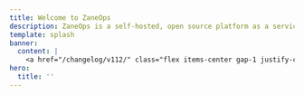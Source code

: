 ```yaml
---
title: Welcome to ZaneOps
description: ZaneOps is a self-hosted, open source platform as a service for hosting static sites, web apps, databases, CRONS, Workers using docker swarm as the engine.
template: splash
banner:
  content: |
    <a href="/changelog/v112/" class="flex items-center gap-1 justify-center">Support for Preview Deployments (v1.12) <svg aria-hidden="true" class="astro-vnzlvqnm astro-445ym5ac" width="16" height="16" viewBox="0 0 24 24" fill="currentColor" style="--sl-icon-size: 1.5em;"><path d="M17.92 11.62a1.001 1.001 0 0 0-.21-.33l-5-5a1.003 1.003 0 1 0-1.42 1.42l3.3 3.29H7a1 1 0 0 0 0 2h7.59l-3.3 3.29a1.002 1.002 0 0 0 .325 1.639 1 1 0 0 0 1.095-.219l5-5a1 1 0 0 0 .21-.33 1 1 0 0 0 0-.76Z"></path></svg></a>
hero:
  title: ''
---
```


<Style />
<section
    id="hero"
    class="py-12 md:pt-24 grid grid-cols-1 md:grid-cols-3 gap-2 items-center"
>
    <div
        class="md:col-span-2 flex flex-col items-center text-center md:text-start md:items-start"
    >
        <h1 class="text-4xl md:text-5xl lg:text-6xl whitespace-nowrap">
            Welcome to ZaneOps
        </h1>
        <p>
            ZaneOps is a beautiful and fast self-hosted platform for
            deploying and managing apps, databases, static websites and
            more.
        </p>
        <Code
            lang="shell"
            code={`curl -fsSL https://cdn.zaneops.dev/install.sh | sudo bash`}
            frame="none"
            class="[&_.frame]:!rounded-md w-full max-w-full"
        />
        <div class="flex items-center gap-4">
            <LinkButton variant="primary" href="/installation">
                Get started
                <Icon name="right-arrow" />
            </LinkButton>
            <LinkButton variant="minimal" href="/installation">
                Star us on Github
                <Icon name="github" />
            </LinkButton>
        </div>
    </div>
    <div
        class="order-first md:order-last flex justify-center md:justify-start"
    >
        <Logo class="w-52 sm:w-80" />
    </div>
</section>

<section id="screenshots">

<img className="block dark:hidden rounded-2xl shadow-xl" src={DashboardLight.src} alt="ZaneOps dashboard"  />
 <img className="!hidden dark:!block rounded-2xl shadow-xl" src={DashboardDark.src} alt="ZaneOps dashboard"  />

</section>

